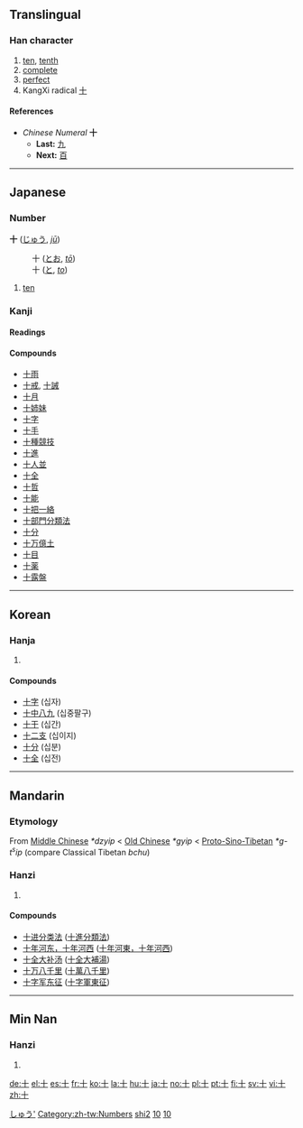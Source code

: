 {{see|拾}}<!-- may be replaced by zh-forms -->

==Translingual==
{{Han stroke|[[Image:十-order.gif]]}}
===Han character===
{{Han char|rn=24|rad=十|as=00|sn=2|four=4000<sub>0</sub>|canj=十 (J)}}
# [[ten]], [[tenth]]
# [[complete]]
# [[perfect]]
# KangXi radical [[Index:Chinese radical/十|十]]
====References====
{{Han ref|kx=0155.170|dkj=02695|dj=0348.060|hdz=10058.090|uh=5341|ud=21313|bh=A451|bd=42065}}

*''Chinese Numeral'' '''十'''
**'''Last:''' [[九]]
**'''Next:''' [[百]]
----

==Japanese==
[[Category:1000 Japanese basic words|しゅう']]
===Number===
'''十''' ([[じゅう]], ''[[jū]]'')
:十 ([[とお]], ''[[tō]]'')
:十 ([[と]], ''[[to]]'')
# [[ten]]
===Kanji===
{{ja-kanji|grade=1|rs=十00}}
====Readings====
{{ja-readings|on=[[じゅう]] (''jū''), [[じっ]] (''jit''), [[じゅっ]] (''jut'')|kun=[[とお]] (''tō''), [[と]] (''to'')|nanori=[[い]] (''i''), [[か]] (''ka''), [[ぎ]] (''gi''), [[さ]] (''sa''), [[し]] (''shi''), [[そ]] (''so''), [[そう]] (''sō''), [[ち]] (''chi''), [[とう]] (''tō''), [[ね]] (''ne''), [[ま]] (''ma''), [[る]] (''ru''), [[わ]] (''wa'')}}
====Compounds====
*[[十雨]]
*[[十戒]], [[十誡]]
*[[十月]]
*[[十姉妹]]
*[[十字]]
*[[十手]]
*[[十種競技]]
*[[十進]]
*[[十人並]]
*[[十全]]
*[[十哲]]
*[[十能]]
*[[十把一絡]]
*[[十部門分類法]]
*[[十分]]
*[[十万億土]]
*[[十目]]
*[[十薬]]
*[[十露盤]]
----

==Korean==
===Hanja===
{{ko-hanja|hangeul=십|eumhun=열|rv=sip|mr=sip}}
# {{defn|Korean}}

====Compounds====
* [[十字]] (십자) 
* [[十中八九]] (십중팔구)
* [[十干]] (십간)
* [[十二支]] (십이지)
* [[十分]] (십분)
* [[十全]] (십전)

[[Category:zh-tw:Numbers]]
[[Category:zh-cn:Numbers|shi2]]
[[Category:Japanese numbers|10]]

[[Category:Korean numbers|10]]
----

==Mandarin==
=== Etymology ===
From [[Middle Chinese]] ''*dzyip'' < [[Old Chinese]] ''*gyip'' < [[Proto-Sino-Tibetan]] ''*g-t<sup>s</sup>ip'' (compare Classical Tibetan ''bchu'')

===Hanzi===
{{cmn-hanzi|pin=[[shí]] ([[shi2]])|wg=shih<sup>2</sup>}}
# {{defn|Mandarin}}

====Compounds====
{{top2}}
*[[十进分类法]] ([[十進分類法]])
*[[十年河东，十年河西]] ([[十年河東，十年河西]])
*[[十全大补汤]] ([[十全大補湯]])
*[[十万八千里]] ([[十萬八千里]])
*[[十字军东征]] ([[十字軍東征]])
{{mid2}}
{{bottom}}
----
==Min Nan==
===Hanzi===
{{nan-hanzi|poj=cha̍p (chap<sup>8</sup>)}}
# {{defn|Min Nan}}

[[de:十]]
[[el:十]]
[[es:十]]
[[fr:十]]
[[ko:十]]
[[la:十]]
[[hu:十]]
[[ja:十]]
[[no:十]]
[[pl:十]]
[[pt:十]]
[[fi:十]]
[[sv:十]]
[[vi:十]]
[[zh:十]]